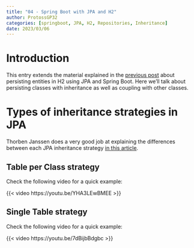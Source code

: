 ```yaml
---
title: "04 - Spring Boot with JPA and H2"
author: ProtossGP32
categories: [springboot, JPA, H2, Repositories, Inheritance]
date: 2023/03/06
---
```

# Introduction
This entry extends the material explained in the [previous post](02-create-full-spring-boot-with-H2-and-thymeleaf.qmd) about persisting entities in H2 using JPA and Spring Boot. Here we'll talk about persisting classes with inheritance as well as coupling with other classes.

# Types of inheritance strategies in JPA
Thorben Janssen does a very good job at explaining the differences between each JPA inheritance strategy [in this article](https://thorben-janssen.com/complete-guide-inheritance-strategies-jpa-hibernate/).

## Table per Class strategy
Check the following video for a quick example:

{{< video https://youtu.be/YHA3LEwBMEE >}}

## Single Table strategy
Check the following video for a quick example:

{{< video https://youtu.be/7dBijbBdgbc >}}
